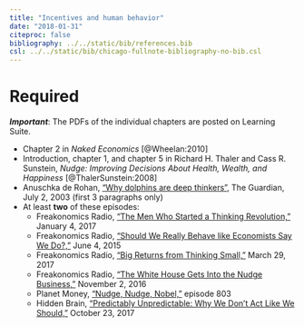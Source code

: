 ```yaml
---
title: "Incentives and human behavior"
date: "2018-01-31"
citeproc: false
bibliography: ../../static/bib/references.bib
csl: ../../static/bib/chicago-fullnote-bibliography-no-bib.csl
---
```


# Required

***Important***: The PDFs of the individual chapters are posted on Learning Suite.

- <i class="fa fa-book" aria-hidden="true"></i> Chapter 2 in *Naked Economics* [@Wheelan:2010]
- <i class="fa fa-file-pdf-o" aria-hidden="true"></i> Introduction, chapter 1, and chapter 5 in Richard H. Thaler and Cass R. Sunstein, *Nudge: Improving Decisions About Health, Wealth, and Happiness* [@ThalerSunstein:2008]
- <i class="fa fa-external-link" aria-hidden="true"></i> Anuschka de Rohan, ["Why dolphins are deep thinkers",](https://www.theguardian.com/science/2003/jul/03/research.science) The Guardian, July 2, 2003 (first 3 paragraphs only)
- <i class="fa fa-podcast" aria-hidden="true"></i> At least **two** of these episodes:
    - Freakonomics Radio, ["The Men Who Started a Thinking Revolution,"](http://freakonomics.com/podcast/men-started-thinking-revolution/) January 4, 2017
    - Freakonomics Radio, ["Should We Really Behave like Economists Say We Do?,"](http://freakonomics.com/podcast/should-we-really-behave-like-economists-say-we-do-a-new-freakonomics-radio-podcast/) June 4, 2015
    - Freakonomics Radio, ["Big Returns from Thinking Small,"](http://freakonomics.com/podcast/big-returns-thinking-small/) March 29, 2017
    - Freakonomics Radio, ["The White House Gets Into the Nudge Business,"](http://freakonomics.com/podcast/white-house-gets-nudge-business/) November 2, 2016
    - Planet Money, ["Nudge, Nudge, Nobel,"](https://www.npr.org/sections/money/2017/11/01/561421807/episode-803-nudge-nudge-nobel) episode 803
    - Hidden Brain, ["Predictably Unpredictable: Why We Don't Act Like We Should,"](https://www.npr.org/2017/10/23/559581601/predictably-unpredictable-why-we-dont-act-like-we-should) October 23, 2017
